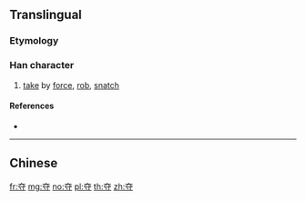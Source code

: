{{also|奪}}
==Translingual==

===Etymology===
{{Han simp|奪|f=奞|t=大}}

===Han character===
{{Han char|rn=37|rad=大|as=03|sn=6|four=|canj=KDI|ids=⿱大寸}}

# [[take]] by [[force]], [[rob]], [[snatch]]

====References====
* {{Han ref|kx=0250.071|hdz=10527.010|uh=593A|ud=22842}}

----

==Chinese==
{{zh-see|奪}}

[[fr:夺]]
[[mg:夺]]
[[no:夺]]
[[pl:夺]]
[[th:夺]]
[[zh:夺]]